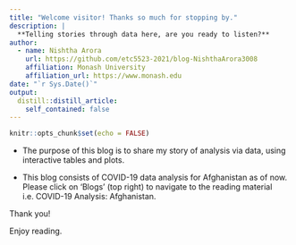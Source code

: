 ```yaml
---
title: "Welcome visitor! Thanks so much for stopping by."
description: |
  **Telling stories through data here, are you ready to listen?**
author:
  - name: Nishtha Arora 
    url: https://github.com/etc5523-2021/blog-NishthaArora3008
    affiliation: Monash University
    affiliation_url: https://www.monash.edu
date: "`r Sys.Date()`"
output:
  distill::distill_article:
    self_contained: false
---
```


```r
knitr::opts_chunk$set(echo = FALSE)
```

- The purpose of this blog is to share my story of analysis via data, using interactive tables and plots.

- This blog consists of COVID-19 data analysis for Afghanistan as of now. Please click on 'Blogs' (top right) to navigate to the reading material i.e. COVID-19 Analysis: Afghanistan.

Thank you!

Enjoy reading.


